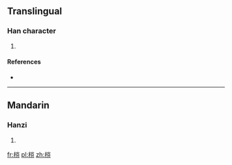 ==Translingual==

===Han character===
{{Han char|rn=75|rad=木|as=07|sn=11|four=42927|canj=DUCH}}

# {{defn|Han|sort=木07}}

====References====
* {{Han ref|kx=0530.070|dkj=14868|dj=0918.060|hdz=21215.040|uh=68A4|ud=26788|bh=D5CF|bd=54735}}

----

==Mandarin==

===Hanzi===
{{cmn-hanzi|pin=[[fén]] ([[fen2]]), [[méng]] ([[meng2]])|wg=fen<sup>2</sup>, meng<sup>2</sup>}}

# {{defn|lang=cmn|sort=木07}}

[[fr:梤]]
[[pl:梤]]
[[zh:梤]]